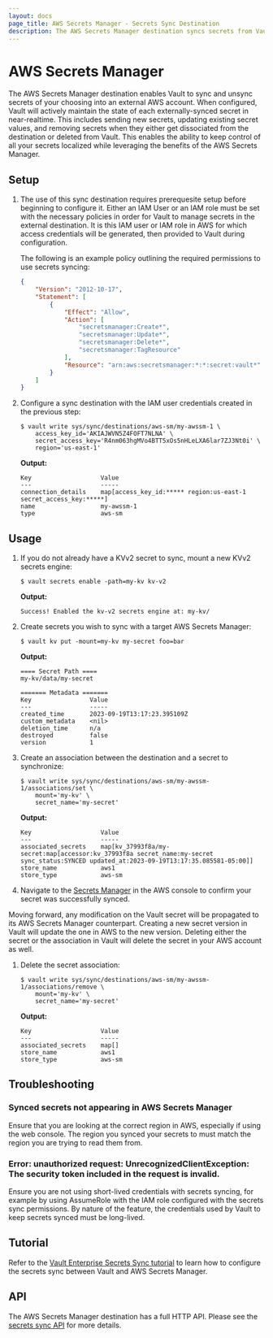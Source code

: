 ```yaml
---
layout: docs
page_title: AWS Secrets Manager - Secrets Sync Destination
description: The AWS Secrets Manager destination syncs secrets from Vault to AWS.
---
```


# AWS Secrets Manager

The AWS Secrets Manager destination enables Vault to sync and unsync secrets of your choosing into
an external AWS account. When configured, Vault will actively maintain the state of each externally-synced
secret in near-realtime. This includes sending new secrets, updating existing secret values, and removing
secrets when they either get dissociated from the destination or deleted from Vault. This enables the
ability to keep control of all your secrets localized while leveraging the benefits of the AWS Secrets Manager.

## Setup

1.	The use of this sync destination requires prerequesite setup before beginning to configure it. Either an IAM
	User or an IAM role must be set with the necessary policies in order for Vault to manage secrets in the
	external destination. It is this IAM user or IAM role in AWS for which access credentials will be generated,
	then provided to Vault during configuration.

	The following is an example policy outlining the required permissions to use secrets syncing:

	```json
	{
		"Version": "2012-10-17",
		"Statement": [
			{
				"Effect": "Allow",
				"Action": [
					"secretsmanager:Create*",
					"secretsmanager:Update*",
					"secretsmanager:Delete*",
					"secretsmanager:TagResource"
				],
				"Resource": "arn:aws:secretsmanager:*:*:secret:vault*"
			}
		]
	}
	```

1.	Configure a sync destination with the IAM user credentials created in the previous step:

	```shell-session
	$ vault write sys/sync/destinations/aws-sm/my-awssm-1 \
		access_key_id='AKIAJWVN5Z4FOFT7NLNA' \
		secret_access_key='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' \
		region='us-east-1'
	```

	**Output:**

	<CodeBlockConfig hideClipboard>

	```text
	Key                   Value
	---                   -----
	connection_details    map[access_key_id:***** region:us-east-1 secret_access_key:*****]
	name                  my-awssm-1
	type                  aws-sm
	```

	</CodeBlockConfig>

## Usage

1.	If you do not already have a KVv2 secret to sync, mount a new KVv2 secrets engine:

	```shell-session
	$ vault secrets enable -path=my-kv kv-v2
	```

	**Output:**

	<CodeBlockConfig hideClipboard>

	```text
	Success! Enabled the kv-v2 secrets engine at: my-kv/
	```
	
	</CodeBlockConfig>

1. Create secrets you wish to sync with a target AWS Secrets Manager:

	```shell-session
	$ vault kv put -mount=my-kv my-secret foo=bar
	```

	**Output:**

	<CodeBlockConfig hideClipboard>

	```text
	==== Secret Path ====
	my-kv/data/my-secret

	======= Metadata =======
	Key                Value
	---                -----
	created_time       2023-09-19T13:17:23.395109Z
	custom_metadata    <nil>
	deletion_time      n/a
	destroyed          false
	version            1
	```
	
	</CodeBlockConfig>

1.	Create an association between the destination and a secret to synchronize:

	```shell-session
	$ vault write sys/sync/destinations/aws-sm/my-awssm-1/associations/set \
		mount='my-kv' \
		secret_name='my-secret'
	```

	**Output:**

	<CodeBlockConfig hideClipboard>

	```
	Key                   Value
	---                   -----
	associated_secrets    map[kv_37993f8a/my-secret:map[accessor:kv_37993f8a secret_name:my-secret sync_status:SYNCED updated_at:2023-09-19T13:17:35.085581-05:00]]
	store_name            aws1
	store_type            aws-sm
	```

	</CodeBlockConfig>

1. Navigate to the [Secrets Manager](https://console.aws.amazon.com/secretsmanager/) in the AWS console
	to confirm your secret was successfully synced.

Moving forward, any modification on the Vault secret will be propagated to its AWS Secrets Manager
counterpart. Creating a new secret version in Vault will update the one in AWS to the new version. Deleting either
the secret or the association in Vault will delete the secret in your AWS account as well.

1. Delete the secret association:
	```shell-session
	$ vault write sys/sync/destinations/aws-sm/my-awssm-1/associations/remove \
		mount='my-kv' \
		secret_name='my-secret'
	```
	
	**Output:**

	<CodeBlockConfig hideClipboard>

	```text
	Key                   Value
	---                   -----
	associated_secrets    map[]
	store_name            aws1
	store_type            aws-sm
	```

	</CodeBlockConfig>

## Troubleshooting

### Synced secrets not appearing in AWS Secrets Manager

Ensure that you are looking at the correct region in AWS, especially if using the web console.
The region you synced your secrets to must match the region you are trying to read them from.

### Error: unauthorized request: UnrecognizedClientException: The security token included in the request is invalid.

Ensure you are not using short-lived credentials with secrets syncing, for example by using AssumeRole with the
IAM role configured with the secrets sync permissions. By nature of the feature, the credentials used by Vault to
keep secrets synced must be long-lived.

## Tutorial

Refer to the [Vault Enterprise Secrets Sync tutorial](/vault/tutorials/enterprise/secrets-sync)
to learn how to configure the secrets sync between Vault and AWS Secrets Manager.

## API

The AWS Secrets Manager destination has a full HTTP API. Please see the [secrets sync API](/vault/api-docs/system/secrets-sync) for more details.
